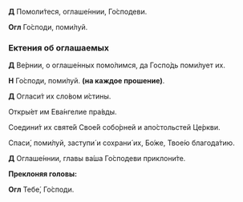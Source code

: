 **Д** Помоли́теся, оглаше́ннии, Го́сподеви.

**Огл** Го́споди, поми́луй.

### Ектения об оглашаемых

**Д** Ве́рнии, о оглаше́нных помо́лимся, да Госпо́дь поми́лует их.

**Н** Го́споди, поми́луй. **(на каждое прошение)**.

**Д** Огласи́т их сло́вом и́стины.

Откры́ет им Ева́нгелие пра́вды.

Соедини́т их святе́й Свое́й собо́рней и апо́стольстей Це́ркви.

Спаси́, поми́луй, заступи́ и сохрани́ их, Бо́же, Твое́ю благода́тию.

**Д** Оглаше́ннии, главы ва́ша Го́сподеви приклони́те.

**Преклоняя головы:**

**Огл** Тебе́, Го́споди.
